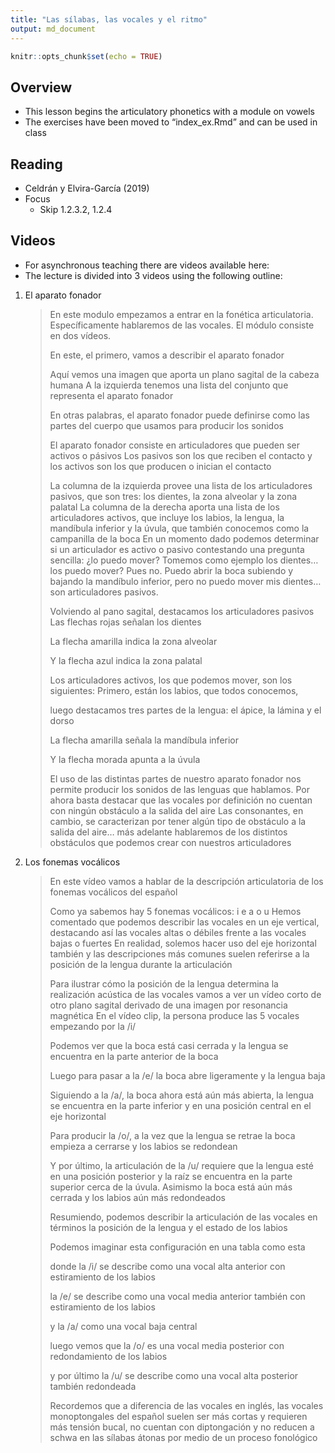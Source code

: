 ```yaml
---
title: "Las sílabas, las vocales y el ritmo"
output: md_document
---
```


```r
knitr::opts_chunk$set(echo = TRUE)
```

## Overview 

- This lesson begins the articulatory phonetics with a module on vowels
- The exercises have been moved to "index_ex.Rmd" and can be used in 
class

## Reading

- Celdrán y Elvira-García (2019)
- Focus
  - Skip 1.2.3.2, 1.2.4

## Videos

- For asynchronous teaching there are videos available here: 
- The lecture is divided into 3 videos using the following outline: 

1. El aparato fonador

    > En este modulo empezamos a entrar en la fonética articulatoria. 
    Específicamente hablaremos de las vocales. 
    El módulo consiste en dos vídeos. 
    >
    > En este, el primero, vamos a describir el aparato fonador
    >
    > Aquí vemos una imagen que aporta un plano sagital de la cabeza humana
    A la izquierda tenemos una lista del conjunto que representa el 
    aparato fonador
    >
    > En otras palabras, el aparato fonador puede definirse como las partes 
    del cuerpo que usamos para producir los sonidos
    >
    > El aparato fonador consiste en articuladores que pueden ser activos 
    o pásivos
    Los pasivos son los que reciben el contacto y los activos son los que 
    producen o inician el contacto
    > 
    > La columna de la izquierda provee una lista de los articuladores 
    pasivos, que son tres: los dientes, la zona alveolar y la zona palatal
    La columna de la derecha aporta una lista de los articuladores activos, 
    que incluye los labios, la lengua, la mandíbula inferior y la úvula, 
    que también conocemos como la campanilla de la boca
    En un momento dado podemos determinar si un articulador es activo o 
    pasivo contestando una pregunta sencilla: ¿lo puedo mover? 
    Tomemos como ejemplo los dientes... los puedo mover? 
    Pues no. Puedo abrir la boca subiendo y bajando la mandíbulo inferior, 
    pero no puedo mover mis dientes... son articuladores pasivos. 
    > 
    > Volviendo al pano sagital, destacamos los articuladores pasivos
    > Las flechas rojas señalan los dientes
    > 
    > La flecha amarilla indica la zona alveolar
    >
    > Y la flecha azul indica la zona palatal
    >
    > Los articuladores activos, los que podemos mover, son los siguientes: 
    Primero, están los labios, que todos conocemos, 
    > 
    > luego destacamos tres partes de la lengua: el ápice, la lámina y el 
    dorso
    > 
    > La flecha amarilla señala la mandíbula inferior
    > 
    > Y la flecha morada apunta a la úvula
    > 
    > El uso de las distintas partes de nuestro aparato fonador nos 
    permite producir los sonidos de las lenguas que hablamos. 
    Por ahora basta destacar que las vocales por definición no cuentan 
    con ningún obstáculo a la salida del aire
    Las consonantes, en cambio, se caracterizan por tener algún tipo de 
    obstáculo a la salida del aire... más adelante hablaremos de los 
    distintos obstáculos que podemos crear con nuestros articuladores
    
2. Los fonemas vocálicos

    > En este vídeo vamos a hablar de la descripción articulatoria de los 
    fonemas vocálicos del español 
    > 
    > Como ya sabemos hay 5 fonemas vocálicos: i e a o u
    Hemos comentado que podemos describir las vocales en un eje vertical, 
    destacando así las vocales altas o débiles frente a las vocales bajas 
    o fuertes
    En realidad, solemos hacer uso del eje horizontal también y las 
    descripciones más comunes suelen referirse a la posición de la lengua 
    durante la articulación 
    > 
    > Para ilustrar cómo la posición de la lengua determina la 
    realización acústica de las vocales vamos a ver un vídeo corto de
    otro plano sagital derivado de una imagen por resonancia magnética
    En el vídeo clip, la persona produce las 5 vocales empezando por la /i/
    >
    > Podemos ver que la boca está casi cerrada y la lengua se encuentra en 
    la parte anterior de la boca
    >
    > Luego para pasar a la /e/ la boca abre ligeramente y la lengua baja 
    >
    > Siguiendo a la /a/, la boca ahora está aún más abierta, la lengua 
    se encuentra en la parte inferior y en una posición central en el eje 
    horizontal
    > 
    > Para producir la /o/, a la vez que la lengua se retrae la boca 
    empieza a cerrarse y los labios se redondean
    > 
    > Y por último, la articulación de la /u/ requiere que la lengua esté 
    en una posición posterior y la raíz se encuentra en la parte superior 
    cerca de la úvula. Asimismo la boca está aún más cerrada y los labios 
    aún más redondeados
    > 
    > Resumiendo, podemos describir la articulación de las vocales en 
    términos la posición de la lengua y el estado de los labios
    >
    > Podemos imaginar esta configuración en una tabla como esta 
    >
    > donde la /i/ se describe como una vocal alta anterior con 
    estiramiento de los labios
    >
    > la /e/ se describe como una vocal media anterior también con 
    estiramiento de los labios
    > 
    > y la /a/ como una vocal baja central
    > 
    > luego vemos que la /o/ es una vocal media posterior con redondamiento 
    de los labios
    >
    > y por último la /u/ se describe como una vocal alta posterior también 
    redondeada
    >
    > Recordemos que a diferencia de las vocales en inglés, las vocales 
    monoptongales del español suelen ser más cortas y requieren más tensión 
    bucal, no cuentan con diptongación y no reducen a schwa en las 
    sílabas átonas por medio de un proceso fonológico
    
